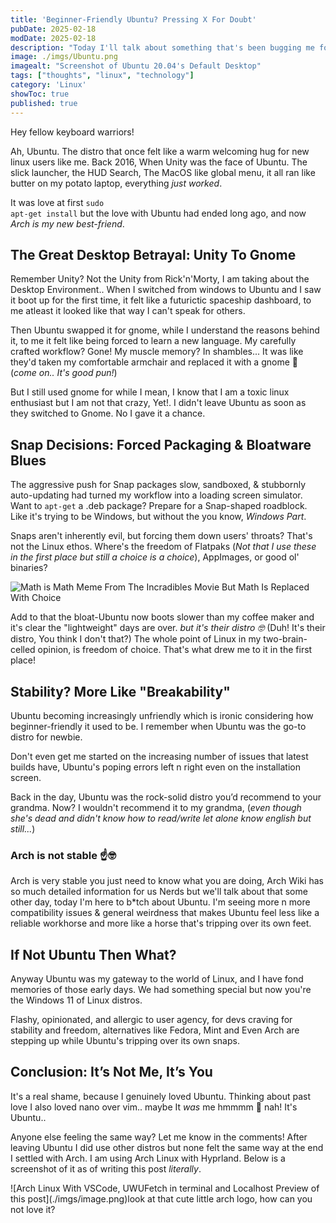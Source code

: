 ```yaml
---
title: 'Beginner-Friendly Ubuntu? Pressing X For Doubt'
pubDate: 2025-02-18
modDate: 2025-02-18
description: "Today I'll talk about something that's been bugging me for a while: Why I left ubuntu and switched to Arch. It's bit like that first love that slowly curdles into something... opposite of remantic."
image: ./imgs/Ubuntu.png
imagealt: "Screenshot of Ubuntu 20.04's Default Desktop"
tags: ["thoughts", "linux", "technology"]
category: 'Linux'
showToc: true
published: true
---
```

Hey fellow keyboard warriors! 

Ah, Ubuntu. The distro that once felt like a warm welcoming hug for new linux users like me. Back 2016, When Unity was the face of Ubuntu. The slick launcher, the HUD Search, The MacOS like global menu, it all ran like butter on my potato laptop, everything *just worked*.

It was love at first <code class="bg-gray-800 text-white py-1 px-2 rounded-md text-xs">sudo apt-get install</code>
but the love with Ubuntu had ended long ago, and now *Arch is my new best-friend*.


## **The Great Desktop Betrayal: Unity To Gnome**

Remember Unity? Not the Unity from Rick'n'Morty, I am taking about the Desktop Environment.. When I switched from windows to Ubuntu and I saw it boot up for the first time, it felt like a futurictic spaceship dashboard, to me atleast it looked like that way I can't speak for others.

Then Ubuntu swapped it for gnome, while I understand the reasons behind it, to me it felt like being forced to learn a new language.
My carefully crafted workflow? Gone! My muscle memory? In shambles...  It was like they'd taken my comfortable armchair and replaced it with a gnome 👀 (<span class="text-gray-500 text-sm">*come on.. It's good pun!*</span>)

But I still used gnome for while I mean, I know that I am a toxic linux enthusiast but I am not that crazy, <span class="text-gray-200">Yet!</span>. I didn't leave Ubuntu as soon as they switched to Gnome. No I gave it a chance.

## **Snap Decisions: Forced Packaging & Bloatware Blues**

The aggressive push for Snap packages slow, sandboxed, & stubbornly auto-updating had turned my workflow into a loading screen simulator.
Want to <code class="text-xs text-white bg-gray-800 py-1 px-2 rounded-md">apt-get</code> a .deb package? Prepare for a Snap-shaped roadblock.
Like it's trying to be Windows, but without the you know, *Windows Part*. 


Snaps aren't inherently evil, but forcing them down users' throats?
That's not the Linux ethos. Where's the freedom of Flatpaks (*<span class="text-sm text-gray-500">Not that I use these in the first place but still a choice is a choice</span>*), AppImages, or good ol' binaries? 

![Math is Math Meme From The Incradibles Movie But Math Is Replaced With Choice](./imgs/choice.png)

Add to that the bloat-Ubuntu now boots slower than my coffee maker and it's clear the "lightweight" days are over.
*but it's their distro 🤓* (<span class="text-gray-500 text-sm">Duh! It's their distro, You think I don't that?</span>) The whole point of Linux in my two-brain-celled opinion, is freedom of choice. That's what drew me to it in the first place!

## **Stability? More Like "Breakability"**
Ubuntu becoming increasingly unfriendly which is ironic considering how beginner-friendly it used to be. I remember when Ubuntu was the go-to distro for newbie.

Don't even get me started on the increasing number of issues that latest builds have, Ubuntu's poping errors left n right even on the installation screen.

Back in the day, Ubuntu was the rock-solid distro you’d recommend to your grandma. Now? I wouldn't recommend it to my grandma, 
(<span class="text-gray-500 text-sm">*even though she's dead and didn't know how to read/write let alone know english but still...*</span>)

### **Arch is not stable** ☝️🤓

Arch is very stable you just need to know what you are doing, Arch Wiki has so much detailed information for us Nerds but we'll talk about that some other day, today I'm here to b*tch about Ubuntu.
I'm seeing more n more compatibility issues & general weirdness that makes Ubuntu feel less like a reliable workhorse and more like a horse that's tripping over its own feet.

## **If Not Ubuntu Then What?**
Anyway Ubuntu was my gateway to the world of Linux, and I have fond memories of those early days.
We had something special but now you're the Windows 11 of Linux distros.

Flashy, opinionated, and allergic to user agency, for devs craving for stability and freedom, alternatives like Fedora, Mint and Even Arch are stepping up while Ubuntu's tripping over its own snaps.


## **Conclusion: It’s Not Me, It’s You**
It's a real shame, because I genuinely loved Ubuntu. Thinking about past love I also loved nano over vim.. maybe It *was* me hmmmm 🤔 nah! It's Ubuntu..

Anyone else feeling the same way? Let me know in the comments! After leaving Ubuntu I did use other distros but none felt the same way at the end I settled with Arch. I am using Arch Linux with Hyprland. Below is a screenshot of it as of writing this post *literally*.
<div data-aos="fade" data-aos-duration="2000" class="flex flex-col justify-center items-center w-full text-sm">![Arch Linux With VSCode, UWUFetch in terminal and Localhost Preview of this post](./imgs/image.png)<span class="text-gray-400 text-sm italic -mt-6 text-center">look at that cute little arch logo, how can you not love it?</span></div>